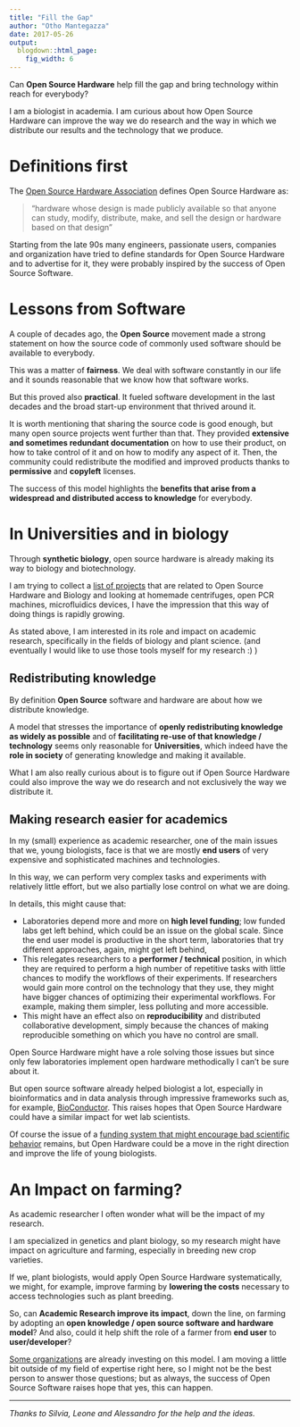 ```yaml
---
title: "Fill the Gap"
author: "Otho Mantegazza"
date: 2017-05-26
output:
  blogdown::html_page:
    fig_width: 6
---
```


Can **Open Source Hardware** help fill the gap and bring technology within
reach for everybody?

I am a biologist in academia. I am curious about how Open Source Hardware
can improve the way we do research and the way in which we distribute our
results and the technology that we produce.

# Definitions first

The [Open Source Hardware Association](https://www.oshwa.org) defines Open Source
Hardware as:

> "hardware whose design is made publicly available so that anyone can study, modify, distribute, make, and sell the design or hardware based on that design"  

Starting from the late 90s many engineers, passionate users, companies and
organization have tried to define standards for Open Source Hardware and to
advertise for it, they were probably inspired by the success of Open Source
Software.

# Lessons from Software

A couple of decades ago, the **Open Source** movement made a strong
statement on how the source code of commonly used software should be
available to everybody.

This was a matter of **fairness**. We deal with software constantly in our
life and it sounds reasonable that we know how that software works.

But this proved also **practical**. It fueled software development in the
last decades and the broad start-up environment that thrived around it.

It is worth mentioning that sharing the source code is good enough, but many
open source projects went further than that.
They provided **extensive and sometimes redundant documentation** on how to use
their product, on how to take
control of it and on how to modify any aspect of it.
Then, the community could redistribute the modified and improved products thanks to **permissive** and **copyleft** licenses.

The success of this model highlights the **benefits that
arise from a widespread and distributed access to knowledge** for everybody.


# In Universities and in biology

Through **synthetic biology**, open source hardware is already making its way to
biology and biotechnology.

I am trying to collect a [list of projects](https://othomantegazza.github.io/open-hardware-bio.html)
that are related to Open Source Hardware and Biology and looking at homemade
centrifuges, open PCR machines, microfluidics devices, I have the impression that
this way of doing things is rapidly growing.

As stated above, I am interested in its role and impact on academic research,
specifically in the fields of biology and plant science. (and eventually I would
like to use those tools myself for my research :) )

## Redistributing knowledge

By definition **Open Source** software and hardware are about how we distribute
knowledge.

A model that stresses the importance of **openly
redistributing knowledge as widely as possible** and of **facilitating
re-use of that knowledge / technology** seems only reasonable for
**Universities**, which indeed have the **role in society** of generating knowledge and making it available.

What I am also really curious about is to figure out if Open Source Hardware could also improve the way we do research and not exclusively the way we distribute it.


## Making research easier for academics

In my (small) experience as academic researcher, one of the main issues that
we, young biologists, face is that we are mostly **end users** of very
expensive and sophisticated machines and technologies.

In this way, we can perform very complex tasks and experiments with relatively
little effort, but we also partially lose control on what we are doing.

In details, this might cause that:

- Laboratories depend more and more on **high level funding**;
  low funded labs get left behind, which could be an issue on the global scale.
  Since the end user model is productive in the short term, laboratories that try
  different approaches, again, might get left behind,
- This relegates researchers to a **performer / technical** position, in
  which they are required to perform a high number of repetitive tasks with
  little chances to modify the workflows of their experiments. If researchers would gain
  more control on the technology that they use, they might have bigger chances of optimizing their experimental workflows. For example, making them simpler, less polluting and more accessible.
- This might have an effect also on **reproducibility** and distributed
  collaborative development, simply because the chances of making
  reproducible something on which you have no control are small.

Open Source Hardware might have a role solving those issues but since only few laboratories implement open hardware methodically I can't be sure about it.

But open source software already helped biologist a lot, especially in
bioinformatics and in data analysis through impressive frameworks such as,
for example, [BioConductor](http://bioconductor.org/). This raises hopes that
Open Source Hardware could have a similar impact for wet lab scientists.

Of course the issue of a [funding system that might encourage bad scientific behavior](https://simplystatistics.org/2016/02/16/when-it-comes-to-science-its-the-economy-stupid/)
remains, but Open Hardware could be a move in the
right direction and improve the life of young biologists.

# An Impact on farming?

As academic researcher I often wonder what will be the impact of my research.

I am specialized in genetics and plant biology, so my research might have impact on
agriculture and farming, especially in breeding new crop varieties.

If we, plant biologists, would apply Open Source Hardware systematically, we might, for
example, improve farming by **lowering the costs** necessary to access technologies such
as plant breeding.

So, can **Academic Research improve its impact**, down the
line, on farming by adopting an **open knowledge / open source software and
hardware model**? And also, could it help shift the role of a farmer from **end user** to **user/developer**?

[Some organizations](http://greenwave.org/) are already investing on this
model. I am moving a little bit outside of my field of expertise right here,
so I might not be the best person to answer those questions; but as always,
the success of Open Source Software raises hope that yes, this can happen.

---

*Thanks to Silvia, Leone and Alessandro for the help and the ideas.*
